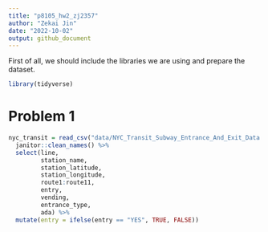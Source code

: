 ```yaml
---
title: "p8105_hw2_zj2357"
author: "Zekai Jin"
date: "2022-10-02"
output: github_document
---
```


First of all, we should include  the libraries we are using and prepare the dataset.
```r
library(tidyverse)

```

# Problem 1

```r
nyc_transit = read_csv("data/NYC_Transit_Subway_Entrance_And_Exit_Data.csv") %>%
  janitor::clean_names() %>%
  select(line,
         station_name,
         station_latitude,
         station_longitude,
         route1:route11,
         entry,
         vending,
         entrance_type,
         ada) %>%
  mutate(entry = ifelse(entry == "YES", TRUE, FALSE))

```